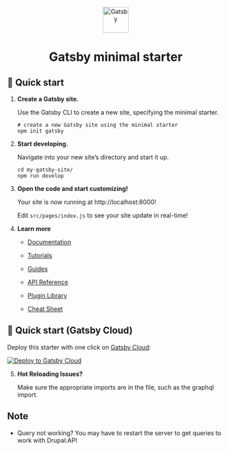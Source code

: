 <p align="center">
  <a href="https://www.gatsbyjs.com/?utm_source=starter&utm_medium=readme&utm_campaign=minimal-starter">
    <img alt="Gatsby" src="https://www.gatsbyjs.com/Gatsby-Monogram.svg" width="60" />
  </a>
</p>
<h1 align="center">
  Gatsby minimal starter
</h1>

## 🚀 Quick start

1.  **Create a Gatsby site.**

    Use the Gatsby CLI to create a new site, specifying the minimal starter.

    ```shell
    # create a new Gatsby site using the minimal starter
    npm init gatsby
    ```

2.  **Start developing.**

    Navigate into your new site’s directory and start it up.

    ```shell
    cd my-gatsby-site/
    npm run develop
    ```

3.  **Open the code and start customizing!**

    Your site is now running at http://localhost:8000!

    Edit `src/pages/index.js` to see your site update in real-time!

4.  **Learn more**

    - [Documentation](https://www.gatsbyjs.com/docs/?utm_source=starter&utm_medium=readme&utm_campaign=minimal-starter)

    - [Tutorials](https://www.gatsbyjs.com/tutorial/?utm_source=starter&utm_medium=readme&utm_campaign=minimal-starter)

    - [Guides](https://www.gatsbyjs.com/tutorial/?utm_source=starter&utm_medium=readme&utm_campaign=minimal-starter)

    - [API Reference](https://www.gatsbyjs.com/docs/api-reference/?utm_source=starter&utm_medium=readme&utm_campaign=minimal-starter)

    - [Plugin Library](https://www.gatsbyjs.com/plugins?utm_source=starter&utm_medium=readme&utm_campaign=minimal-starter)

    - [Cheat Sheet](https://www.gatsbyjs.com/docs/cheat-sheet/?utm_source=starter&utm_medium=readme&utm_campaign=minimal-starter)

## 🚀 Quick start (Gatsby Cloud)

Deploy this starter with one click on [Gatsby Cloud](https://www.gatsbyjs.com/cloud/):

[<img src="https://www.gatsbyjs.com/deploynow.svg" alt="Deploy to Gatsby Cloud">](https://www.gatsbyjs.com/dashboard/deploynow?url=https://github.com/gatsbyjs/gatsby-starter-minimal)

5.  **Hot Reloading Issues?**
    
    Make sure the appropriate imports are in the file, such as the graphql import.

## Note

- Query not working? You may have to restart the server to get queries to work with Drupal:API

